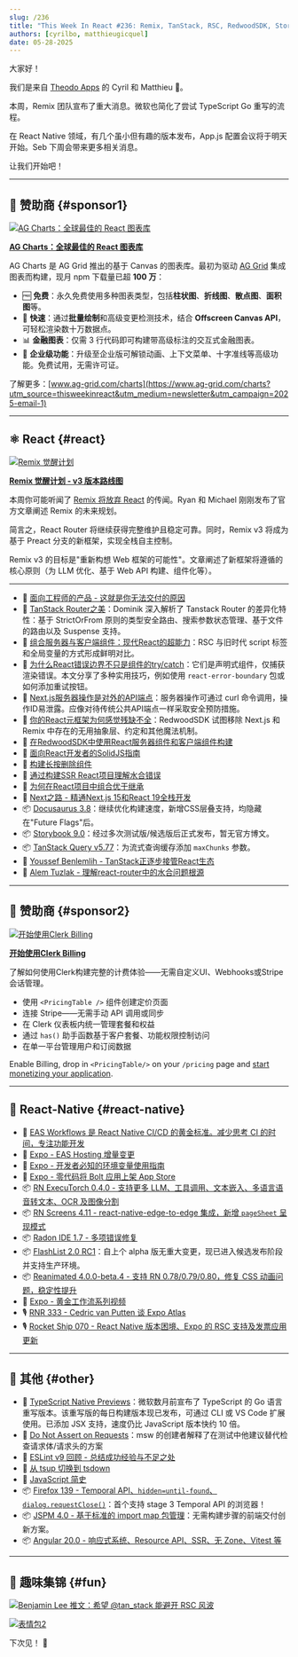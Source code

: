 ```yaml
---
slug: /236
title: "This Week In React #236: Remix, TanStack, RSC, RedwoodSDK, Storybook, Docusaurus | ExecuTorch, Screens, FlashList, Reanimated, Expo, EAS, Radon | TypeScript, Temporal, Angular, JSPM, ESLint, tsdown"
authors: [cyrilbo, matthieugicquel]
date: 05-28-2025
---
```


大家好！

我们是来自 [Theodo Apps](https://apps.theodo.com/en?utm_source=thisweekinreact) 的 Cyril 和 Matthieu 👋。

本周，Remix 团队宣布了重大消息。微软也简化了尝试 TypeScript Go 重写的流程。

在 React Native 领域，有几个虽小但有趣的版本发布，App.js 配置会议将于明天开始。Seb 下周会带来更多相关消息。

让我们开始吧！

<!-- truncate -->


<Support />

---

## 💸 赞助商 {#sponsor1}

[![AG Charts：全球最佳的 React 图表库](/emails/issues/236/adgrid.jpg)](https://www.ag-grid.com/charts?utm_source=thisweekinreact&utm_medium=newsletter&utm_campaign=2025-email-1)

**[AG Charts：全球最佳的 React 图表库](https://www.ag-grid.com/charts?utm_source=thisweekinreact&utm_medium=newsletter&utm_campaign=2025-email-1)**

AG Charts 是 AG Grid 推出的基于 Canvas 的图表库。最初为驱动 [AG Grid](https://www.ag-grid.com/react-table?utm_source=thisweekinreact&utm_medium=newsletter&utm_campaign=2025-email-1) 集成图表而构建，现月 npm 下载量已超 **100 万**：

- 🆓 **免费**：永久免费使用多种图表类型，包括**柱状图**、**折线图**、**散点图**、**面积图**等。
- 🚀 **快速**：通过**批量绘制**和高级变更检测技术，结合 **Offscreen Canvas API**，可轻松渲染数十万数据点。
- 📊 **金融图表**：仅需 3 行代码即可构建带高级标注的交互式金融图表。
- 🏢 **企业级功能**：升级至企业版可解锁动画、上下文菜单、十字准线等高级功能。免费试用，无需许可证。

了解更多：[www.ag-grid.com/charts](https://www.ag-grid.com/charts?utm_source=thisweekinreact&utm_medium=newsletter&utm_campaign=2025-email-1)

---

## ⚛️ React {#react}

[![Remix 觉醒计划](/emails/issues/236/remix.jpg)](https://remix.run/blog/wake-up-remix)

**[Remix 觉醒计划 - v3 版本路线图](https://remix.run/blog/wake-up-remix)**

本周你可能听闻了 [Remix 将放弃 React](https://x.com/AdamRackis/status/1925646909345058818) 的传闻。Ryan 和 Michael 刚刚发布了官方文章阐述 Remix 的未来规划。

简言之，React Router 将继续获得完整维护且稳定可靠。同时，Remix v3 将成为基于 Preact 分支的新框架，实现全栈自主控制。

Remix v3 的目标是"重新构想 Web 框架的可能性"。文章阐述了新框架将遵循的核心原则（为 LLM 优化、基于 Web API 构建、组件化等）。

---

- 💸 [面向工程师的产品 - 这就是你无法交付的原因](https://go.posthog.com/twir-may28)
- 📜 [TanStack Router之美](https://tkdodo.eu/blog/the-beauty-of-tan-stack-router)：Dominik 深入解析了 Tanstack Router 的差异化特性：基于 StrictOrFrom 原则的类型安全路由、搜索参数状态管理、基于文件的路由以及 Suspense 支持。
- 📜 [组合服务器与客户端组件：现代React的超能力](https://www.epicreact.dev/composing-server-and-client-components-the-modern-reacts-superpower-08yn9)：RSC 与旧时代 script 标签和全局变量的方式形成鲜明对比。
- 📜 [为什么React错误边界不只是组件的try/catch](https://www.epicreact.dev/why-react-error-boundaries-arent-just-try-catch-for-components-i6e2l)：它们是声明式组件，仅捕获渲染错误。本文分享了多种实用技巧，例如使用 `react-error-boundary` 包或如何添加重试按钮。
- 📜 [Next.js服务器操作是对外的API端点](https://growl.dev/blog/nextjs-server-actions/)：服务器操作可通过 curl 命令调用，操作ID易泄露。应像对待传统公共API端点一样采取安全预防措施。
- 📜 [你的React元框架为何感觉残缺不全](https://rwsdk.com/blog/your-react-meta-framework-feels-broken)：RedwoodSDK 试图移除 Next.js 和 Remix 中存在的无用抽象层、约定和其他魔法机制。
- 📜 [在RedwoodSDK中使用React服务器组件和客户端组件构建](https://rwsdk.com/blog/react-rsc-redwoodsdk)
- 📜 [面向React开发者的SolidJS指南](https://marmelab.com/blog/2025/05/28/solidjs-for-react-developper.html)
- 📜 [构建长按删除组件](https://emilkowal.ski/ui/building-a-hold-to-delete-component)
- 📜 [通过构建SSR React项目理解水合错误](https://www.propelauth.com/post/understanding-hydration-errors)
- 📜 [为何在React项目中组合优于继承](https://thetshaped.dev/p/why-composition-beats-inheritance-react-projects-extensible-components)
- 💸 [Next之路 - 精通Next.js 15和React 19全栈开发](https://www.road-to-next.com/?utm_source=newsletter&utm_medium=email&utm_campaign=this_week_in_react_1.1)
- 📦 [Docusaurus 3.8](https://docusaurus.io/blog/releases/3.8)：继续优化构建速度，新增CSS层叠支持，均隐藏在"Future Flags"后。
- 📦 [Storybook 9.0](https://github.com/storybookjs/storybook/releases/tag/v9.0.0)：经过多次测试版/候选版后正式发布，暂无官方博文。
- 📦 [TanStack Query v5.77](https://github.com/TanStack/query/releases/tag/v5.77.0)：为流式查询缓存添加 `maxChunks` 参数。
- 🎥 [Youssef Benlemlih - TanStack正逐步接管React生态](https://www.youtube.com/watch?v=u10Zlg_Un8I)
- 🎥 [Alem Tuzlak - 理解react-router中的水合问题根源](https://www.epicweb.dev/tips/understanding-the-cause-of-hydration-issues-in-react-router~si4z9)

<SubscribeFormEmbed placement="middle" />

---

## 💸 赞助商 {#sponsor2}

[![开始使用Clerk Billing](/emails/issues/236/clerk.jpg)](https://go.clerk.com/KfnV7Rj)

**[开始使用Clerk Billing](https://go.clerk.com/KfnV7Rj)**

了解如何使用Clerk构建完整的计费体验——无需自定义UI、Webhooks或Stripe会话管理。

- 使用 `<PricingTable />` 组件创建定价页面
- 连接 Stripe——无需手动 API 调用或同步
- 在 Clerk 仪表板内统一管理套餐和权益
- 通过 `has()` 助手函数基于客户套餐、功能权限控制访问
- 在单一平台管理用户和订阅数据

Enable Billing, drop in `<PricingTable/>` on your `/pricing` page and [start monetizing your application](https://go.clerk.com/LphCouG).

---

## 📱 React-Native {#react-native}

- 💸 [EAS Workflows 是 React Native CI/CD 的黄金标准。减少思考 CI 的时间，专注功能开发](https://expo.dev/eas/workflows?utm_source=twir+newsletter&utm_medium=email&utm_campaign=twir-workflows&utm_id=TWIR)
- 📣 [Expo - EAS Hosting 增量变更](https://expo.dev/changelog/incremental-eas-hosting-changes)
- 📜 [Expo - 开发者必知的环境变量使用指南](https://expo.dev/blog/what-are-environment-variables)
- 📜 [Expo - 零代码将 Bolt 应用上架 App Store](https://expo.dev/blog/how-to-get-your-ai-app-to-the-app-store)
- 📦 [RN ExecuTorch 0.4.0 - 支持更多 LLM、工具调用、文本嵌入、多语言语音转文本、OCR 及图像分割](https://blog.swmansion.com/react-native-executorch-release-v0-4-0-262d4013ac10)
- 📦 [RN Screens 4.11 - react-native-edge-to-edge 集成，新增 `pageSheet` 呈现模式](https://github.com/software-mansion/react-native-screens/releases/tag/4.11.0)
- 📦 [Radon IDE 1.7 - 多项错误修复](https://github.com/software-mansion/radon-ide/releases/tag/v1.7.0)
- 📦 [FlashList 2.0 RC1](https://github.com/Shopify/flash-list/releases/tag/v2.0.0-rc.1)：自上个 alpha 版无重大变更，现已进入候选发布阶段并支持生产环境。
- 📦 [Reanimated 4.0.0-beta.4 - 支持 RN 0.78/0.79/0.80，修复 CSS 动画问题，稳定性提升](https://github.com/software-mansion/react-native-reanimated/releases/tag/4.0.0-beta.4)
- 🎥 [Expo - 黄金工作流系列视频](https://www.youtube.com/watch?v=u8MAJ0F18s0&list=PLsXDmrmFV_AQ1fp78TTKP51N_R-EW98oT)
- 🎙️ [RNR 333 - Cedric van Putten 谈 Expo Atlas](https://infinite.red/react-native-radio/rnr-333-expo-atlas-with-cedric-van-putten)
- 🎙️ [Rocket Ship 070 - React Native 版本困境、Expo 的 RSC 支持及发票应用更新](https://share.transistor.fm/s/b04dbb2b)

---

## 🔀 其他 {#other}

- 📜 [TypeScript Native Previews](https://devblogs.microsoft.com/typescript/announcing-typescript-native-previews/)：微软数月前宣布了 TypeScript 的 Go 语言重写版本。该重写版的每日构建版本现已发布，可通过 CLI 或 VS Code 扩展使用。已添加 JSX 支持，速度仍比 JavaScript 版本快约 10 倍。
- 📜 [Do Not Assert on Requests](https://www.epicweb.dev/do-not-assert-on-requests)：msw 的创建者解释了在测试中他建议替代检查请求体/请求头的方案
- 📜 [ESLint v9 回顾 - 总结成功经验与不足之处](https://eslint.org/blog/2025/05/eslint-v9.0.0-retrospective/)
- 📜 [从 tsup 切换到 tsdown](https://alan.norbauer.com/articles/tsdown-bundler/)
- 📜 [JavaScript 简史](https://deno.com/blog/history-of-javascript)
- 📦 [Firefox 139 - Temporal API、`hidden=until-found`、`dialog.requestClose()`](https://developer.mozilla.org/en-US/docs/Mozilla/Firefox/Releases/139)：首个支持 stage 3 Temporal API 的浏览器！
- 📦 [JSPM 4.0 - 基于标准的 import map 包管理](https://jspm.org/jspm-4.0-release)：无需构建步骤的前端交付创新方案。
- 📦 [Angular 20.0 - 响应式系统、Resource API、SSR、无 Zone、Vitest 等](https://medium.com/@mgechev/b5c9c06cf301)

---

## 🤭 趣味集锦 {#fun}

[![Benjamin Lee 推文：希望 @tan_stack 能避开 RSC 风波](/emails/issues/236/meme.jpg)](https://x.com/Benjamin_D_Lee/status/1926071667345822140)

[![表情包2](/emails/issues/236/meme2.jpg)](hhttps://x.com/alxfazio/status/1926731799226462646)

下次见！ 👋